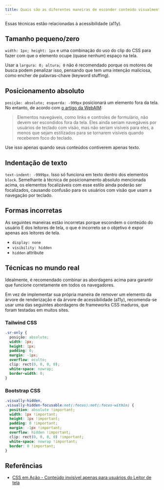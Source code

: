 ```yaml
---
title: Quais são as diferentes maneiras de esconder conteúdo visualmente (e torná-lo disponível apenas para leitores de tela)?
---
```


Essas técnicas estão relacionadas à acessibilidade (a11y).

## Tamanho pequeno/zero

`width: 1px; height: 1px` e uma combinação do uso do clip do CSS para fazer com que o elemento ocupe (quase nenhum) espaço na tela.

Usar a `largura: 0; altura; 0` não é recomendado porque os motores de busca podem penalizar isso, pensando que tem uma intenção maliciosa, como encher de palavras-chave (keyword stuffing).

## Posicionamento absoluto

`posição: absoluto; esquerda: -999px` posicionará um elemento fora da tela. No entanto, de acordo com [o artigo da WebAIM](https://webaim.org/techniques/css/invisiblecontent/):

> Elementos navegáveis, como links e controles de formulário, não devem ser escondidos fora da tela. Eles ainda seriam navegáveis por usuários de teclado com visão, mas não seriam visíveis para eles, a menos que sejam estilizados para se tornarem visíveis quando receberem foco do teclado.

Use isso apenas quando seus conteúdos contiverem apenas texto.

## Indentação de texto

`text-indent: -9999px`. Isso só funciona em texto dentro dos elementos `block`. Semelhante à técnica de posicionamento absoluto mencionada acima, os elementos focalizáveis com esse estilo ainda poderão ser focalizados, causando confusão para os usuários com visão que usam a navegação por teclado.

## Formas incorretas

As seguintes maneiras estão incorretas porque escondem o conteúdo do usuário E dos leitores de tela, o que é incorreto se o objetivo é expor apenas aos leitores de tela.

-   `display: none`
-   `visibility: hidden`
-   `hidden` attribute

## Técnicas no mundo real

Idealmente, é recomendado combinar as abordagens acima para garantir que funcione corretamente em todos os navegadores.

Em vez de implementar sua própria maneira de remover um elemento da árvore de renderização e da árvore de acessibilidade (a11y), recomenda-se usar uma das seguintes abordagens de frameworks CSS maduros, que foram testadas em muitos sites.

### Tailwind CSS

```css
.sr-only {
  posição: absolute;
  width: 1px;
  height: 1px;
  padding: 0;
  margin: -1px;
  overflow: oculto;
  clip: rect(0, 0, 0, 0);
  white-space: nowrap;
  border-width: 0;
}
```

### Bootstrap CSS

```css
.visually-hidden,
.visually-hidden-focusable:not(:focus):not(:focus-within) {
  position: absolute !important;
  width: 1px !important;
  height: 1px !important;
  padding: 0 !important;
  margin: -1px !important;
  overflow: hidden !important;
  clip: rect(0, 0, 0, 0) !important;
  white-space: nowrap !important;
  border: 0 !important;
}
```

## Referências

-   [CSS em Ação - Conteúdo invisível apenas para usuários do Leitor de tela](https://webaim.org/techniques/css/invisiblecontent/)
